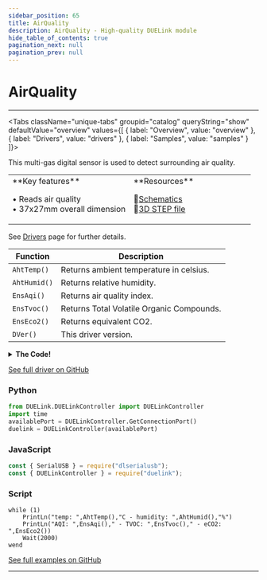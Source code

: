 ```yaml
---
sidebar_position: 65
title: AirQuality
description: AirQuality - High-quality DUELink module
hide_table_of_contents: true
pagination_next: null
pagination_prev: null
---
```



# AirQuality

<ImageSection 
  product="seairquality-a"
  tagline="Air Quality Sensor"
/>

---

<Tabs className="unique-tabs" groupid="catalog" queryString="show" defaultValue="overview"
  values={[
    {
        label: "Overview",
        value: "overview"
    },
    {
        label: "Drivers",
        value: "drivers"
    },
    {
        label: "Samples",
        value: "samples"
    }
]}>

<TabItem value="overview">

This multi-gas digital sensor is used to detect surrounding air quality.

<table><td width='50%'>
**Key features**

• Reads air quality<br/>
• 37x27mm overall dimension<br/>

</td><td width='50%'>
**Resources**
 
📄<a href="/sch/gdl-seairquality-a.pdf" download>Schematics</a><br/>
🔩<a href="/3d/gdl-seairquality-a.step" download>3D STEP file</a><br/>
</td></table>

</TabItem>

<TabItem value="drivers">

See [Drivers](/docs/engine/drivers) page for further details.

| Function | Description |
|----------|-------------|
| `AhtTemp()` | Returns ambient temperature in celsius. |
| `AhtHumid()` | Returns relative humidity. |
| `EnsAqi()` | Returns air quality index. |
| `EnsTvoc()` | Returns Total Volatile Organic Compounds. |
| `EnsEco2()` | Returns equivalent CO2. |
| `DVer()` | This driver version. |
<details>
<summary><strong>The Code!</strong></summary>

**AirQuality Driver**

```batch
##### AirQuality Driver #####

fn DVer()
    return 1.0
fend

# Includes ENS160 and AHT21
# eCO2 = equivalent CO2
# AQI = Air Quality Index
# TVOC = Total Volatile Organic Compounds

fn AhtSts()
    Dim b1[1] 
    I2cWr(0x38, 0, b1)  
    return b1[0]
fend

fn AhtInit() 
    Dim b1[1]    
    Wait(20)  
    b1[0] = 0xBA
    I2cWr(0x38, b1, 0) 
    Wait(20)
    
    while (AhtSts() & 0x80)
        Wait(20)
    wend

    while (!AhtSts() & 0x08)
        return 0
    wend
    
    return 1    
fend

fn AhtTemp()  
    I2cWr(0x38, [0xAC, 0x33, 0], 0)
    
    while (AhtSts() & 0x80)
        Wait(20)
    wend
    
    Dim b1[6]  
    I2cWr(0x38, 0, b1) 
    t = b1[3] & 0x0F
    t = t << 8
    t =t | b1[4]
    t = t << 8
    t = t | b1[5]
    return (t * 200 / 0x100000) - 50 
fend

fn AhtHumid()
    I2cWr(0x38, [0xAC, 0x33, 0], 0)
    
    while (AhtSts() & 0x80)
        Wait(20)
    wend
    
    Dim b1[6]  
    I2cWr(0x38, 0, b1)   
    h = b1[1] 
    h = h << 8
    h = h | b1[2]
    h = h << 4
    h = h | (b1[3] >> 4)
    return (h * 100) / 0x100000
fend

fn EnsWrt8(r, v)
    Dim b1[2] = [r, v]
    I2cWr(0x52, b1, 0)
    
fend

fn EnsRd8(r)
    Dim b1[1] = [r]
    I2cWr(0x52, b1, 0)
    
    I2cWr(0x52, 0, b1)
    return b1[0]
fend

fn EnsWrt(r, b1, l)
    Dim b2[l+1]
    
    b2[0] = r
    MemCpy(b2, 1, b1, 0, l)
    
    I2cWr(0x52, b2, 0)
fend

fn EnsRd(r, b1)
    I2cWr(0x52, [r], 0)
    I2cWr(0x52, 0, b1)
fend

fn EnsSetm(m)
    EnsWrt8(0x10, m)
fend

fn EnsWait()
   while (0x02 != (ensrd8(0x20) & 0x02))
        Wait(1)
    wend
fend

fn EnsAqi()
    EnsWait()
    
    Dim b1[7]
    I2cWr(0x52, [0x21], 0)
    I2cWr(0x52, 0, b1)
    
    return b1[0]
fend

fn EnsTvoc()
    EnsWait()
    
    Dim b1[7]
    I2cWr(0x52, [0x21], 0)
    I2cWr(0x52, 0, b1)
    
    return b1[1] | (b1[2] << 8)
fend

fn EnsEco2()
    enswait()
    
    Dim b1[7]
    I2cWr(0x52, [0x21], 0)
    I2cWr(0x52, 0, b1)

    return  b1[3] | (b1[4] << 8)
fend

fn EnsInit()
    DWrite(12,1) # high I2c
    DWrite(19, 0) # low: address 0x52
    DRead(13, 1)
    Wait(10)
    #reset
    EnsWrt8(0x10, 0xF0)
    Wait(10)

    #set mode ENS160_OPMODE_STD
    EnsSetm(0x02) 
fend

fn Init()
    I2cCfg(400)
    AhtInit() 
    EnsInit()
fend

Init()

#############################
```

</details>

[See full driver on GitHub](https://github.com/ghi-electronics/duelink-website/tree/main/static/code/drivers)

</TabItem>

<TabItem value="samples">

### Python

```python
from DUELink.DUELinkController import DUELinkController
import time
availablePort = DUELinkController.GetConnectionPort()
duelink = DUELinkController(availablePort)
```

### JavaScript

```javascript
const { SerialUSB } = require("dlserialusb");
const { DUELinkController } = require("duelink");
```

### Script

```batch
while (1) 
    PrintLn("temp: ",AhtTemp(),"C - humidity: ",AhtHumid(),"%")
    PrintLn("AQI: ",EnsAqi()," - TVOC: ",EnsTvoc()," - eCO2: ",EnsEco2())
    Wait(2000)
wend
```

[See full examples on GitHub](https://github.com/ghi-electronics/duelink-website/tree/main/static/code/samples)

</TabItem>

</Tabs>

---

<OrderSection
    product="DUELink AirQuality"
    partnumber="GDL-SEAIRQUALITY-A"
    price="$0.00"
/>

